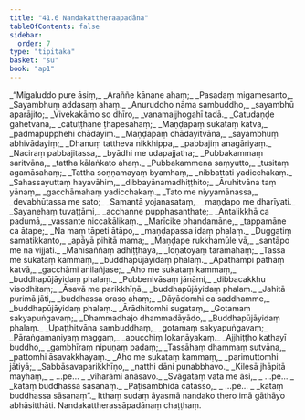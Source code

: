 ```yaml
---
title: "41.6 Nandakattheraapadāna"
tableOfContents: false
sidebar:
  order: 7
type: "tipitaka"
basket: "su"
book: "ap1"
---
```



<DynamicBreadcrumb />

<Division number="161" book="ap1">

<Paragraph number="5017" type="verses" book="ap1">
_“Migaluddo pure āsiṃ,_  
_Araññe kānane ahaṃ;_  
_Pasadaṃ migamesanto,_  
_Sayambhuṃ addasaṃ ahaṃ._  

</Paragraph>

</Division>
<Division number="162" book="ap1">

<Paragraph number="5018" type="verses" book="ap1">
_Anuruddho nāma sambuddho,_  
_sayambhū aparājito;_  
_Vivekakāmo so dhīro,_  
_vanamajjhogahī tadā._  

</Paragraph>

</Division>
<Division number="163" book="ap1">

<Paragraph number="5019" type="verses" book="ap1">
_Catudaṇḍe gahetvāna,_  
_catuṭṭhāne ṭhapesahaṃ;_  
_Maṇḍapaṃ sukataṃ katvā,_  
_padmapupphehi chādayiṃ._  

</Paragraph>

</Division>
<Division number="164" book="ap1">

<Paragraph number="5020" type="verses" book="ap1">
_Maṇḍapaṃ chādayitvāna,_  
_sayambhuṃ abhivādayiṃ;_  
_Dhanuṃ tattheva nikkhippa,_  
_pabbajiṃ anagāriyaṃ._  

</Paragraph>

</Division>
<Division number="165" book="ap1">

<Paragraph number="5021" type="verses" book="ap1">
_Naciraṃ pabbajitassa,_  
_byādhi me udapajjatha;_  
_Pubbakammaṃ saritvāna,_  
_tattha kālaṅkato ahaṃ._  

</Paragraph>

</Division>
<Division number="166" book="ap1">

<Paragraph number="5022" type="verses" book="ap1">
_Pubbakammena saṃyutto,_  
_tusitaṃ agamāsahaṃ;_  
_Tattha soṇṇamayaṃ byamhaṃ,_  
_nibbattati yadicchakaṃ._  

</Paragraph>

</Division>
<Division number="167" book="ap1">

<Paragraph number="5023" type="verses" book="ap1">
_Sahassayuttaṃ hayavāhiṃ,_  
_dibbayānamadhiṭṭhito;_  
_Āruhitvāna taṃ yānaṃ,_  
_gacchāmahaṃ yadicchakaṃ._  

</Paragraph>

</Division>
<Division number="168" book="ap1">

<Paragraph number="5024" type="verses" book="ap1">
_Tato me niyyamānassa,_  
_devabhūtassa me sato;_  
_Samantā yojanasataṃ,_  
_maṇḍapo me dharīyati._  

</Paragraph>

</Division>
<Division number="169" book="ap1">

<Paragraph number="5025" type="verses" book="ap1">
_Sayanehaṃ tuvaṭṭāmi,_  
_acchanne pupphasanthate;_  
_Antalikkhā ca padumā,_  
_vassante niccakālikaṃ._  

</Paragraph>

</Division>
<Division number="170" book="ap1">

<Paragraph number="5026" type="verses" book="ap1">
_Marīcike phandamāne,_  
_tappamāne ca ātape;_  
_Na maṃ tāpeti ātāpo,_  
_maṇḍapassa idaṃ phalaṃ._  

</Paragraph>

</Division>
<Division number="171" book="ap1">

<Paragraph number="5027" type="verses" book="ap1">
_Duggatiṃ samatikkanto,_  
_apāyā pihitā mama;_  
_Maṇḍape rukkhamūle vā,_  
_santāpo me na vijjati._  

</Paragraph>

</Division>
<Division number="172" book="ap1">

<Paragraph number="5028" type="verses" book="ap1">
_Mahīsaññaṃ adhiṭṭhāya,_  
_loṇatoyaṃ tarāmahaṃ;_  
_Tassa me sukataṃ kammaṃ,_  
_buddhapūjāyidaṃ phalaṃ._  

</Paragraph>

</Division>
<Division number="173" book="ap1">

<Paragraph number="5029" type="verses" book="ap1">
_Apathampi pathaṃ katvā,_  
_gacchāmi anilañjase;_  
_Aho me sukataṃ kammaṃ,_  
_buddhapūjāyidaṃ phalaṃ._  

</Paragraph>

</Division>
<Division number="174" book="ap1">

<Paragraph number="5030" type="verses" book="ap1">
_Pubbenivāsaṃ jānāmi,_  
_dibbacakkhu visodhitaṃ;_  
_Āsavā me parikkhīṇā,_  
_buddhapūjāyidaṃ phalaṃ._  

</Paragraph>

</Division>
<Division number="175" book="ap1">

<Paragraph number="5031" type="verses" book="ap1">
_Jahitā purimā jāti,_  
_buddhassa oraso ahaṃ;_  
_Dāyādomhi ca saddhamme,_  
_buddhapūjāyidaṃ phalaṃ._  

</Paragraph>

</Division>
<Division number="176" book="ap1">

<Paragraph number="5032" type="verses" book="ap1">
_Ārādhitomhi sugataṃ,_  
_Gotamaṃ sakyapuṅgavaṃ;_  
_Dhammadhajo dhammadāyādo,_  
_Buddhapūjāyidaṃ phalaṃ._  

</Paragraph>

</Division>
<Division number="177" book="ap1">

<Paragraph number="5033" type="verses" book="ap1">
_Upaṭṭhitvāna sambuddhaṃ,_  
_gotamaṃ sakyapuṅgavaṃ;_  
_Pāraṅgamaniyaṃ maggaṃ,_  
_apucchiṃ lokanāyakaṃ._  

</Paragraph>

</Division>
<Division number="178" book="ap1">

<Paragraph number="5034" type="verses" book="ap1">
_Ajjhiṭṭho kathayī buddho,_  
_gambhīraṃ nipuṇaṃ padaṃ;_  
_Tassāhaṃ dhammaṃ sutvāna,_  
_pattomhi āsavakkhayaṃ._  

</Paragraph>

</Division>
<Division number="179" book="ap1">

<Paragraph number="5035" type="verses" book="ap1">
_Aho me sukataṃ kammaṃ,_  
_parimuttomhi jātiyā;_  
_Sabbāsavaparikkhīṇo,_  
_natthi dāni punabbhavo._  

</Paragraph>

</Division>
<Division number="180" book="ap1">

<Paragraph number="5036" type="verses" book="ap1">
_Kilesā jhāpitā mayhaṃ,_  
_ …pe… _  
_viharāmi anāsavo._  

</Paragraph>

</Division>
<Division number="181" book="ap1">

<Paragraph number="5037" type="verses" book="ap1">
_Svāgataṃ vata me āsi,_  
_ …pe… _  
_kataṃ buddhassa sāsanaṃ._  

</Paragraph>

</Division>
<Division number="182" book="ap1">

<Paragraph number="5038" type="verses" book="ap1">
_Paṭisambhidā catasso,_  
_ …pe… _  
_kataṃ buddhassa sāsanaṃ”._  

</Paragraph>

<Paragraph number="5039" book="ap1">
Itthaṃ sudaṃ āyasmā nandako thero imā gāthāyo abhāsitthāti.

</Paragraph>
</Division>

<Paragraph number="5040" type="center" book="ap1">
Nandakattherassāpadānaṃ chaṭṭhaṃ.
</Paragraph>